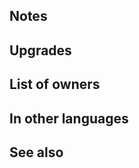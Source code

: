 {{Weapon Infobox
|tagid=SID_平和の花＋
|weaponName=Unity Blooms+
|image=wep_mg051
|weaponType=Red Tome
|might=12
|range=2
|effect=If unit is within 2 spaces of an ally, inflicts Atk/Res-5 on foe during combat, and when unit deals damage to foe during combat, restores 4 HP to unit. (Triggers even if 0 damage is dealt.)
|cost=300
|exclusive=0
|statModifiers=0,12,0,0,0
|required=Unity Blooms
|refinePaths=default
|refineSP=350
|refineMedals=500
|refineStones=50
|intID=2427
|sort=90001
|value=15
|timingID=1
|abilityID=210
|limit1ID=14
|properties=
}}
==Notes==
{{Temporary debuffs}}
{{CombatHPRecovery}}
==Upgrades==
{{Weapon Upgrade List}}
==List of owners==
{{Skill Hero List}}
==In other languages==
{{OtherLanguages
|japanese=平和の花＋
|german=Einheitsblüten+
|spanishEU=Unidad floral +
|spanishLA=Unidad floral +
|french=Fleurs d'unité +
|italian=Fiori dell'unità+
|chineseTW=和平之花＋
|portuguese=União floral+
}}
==See also==
{{See also skills|cond=Description LIKE '%inflicts Atk/%-%during combat%unit deals damage to foe during combat, restores%HP to unit%'}}
{{Weapons Navbox}}